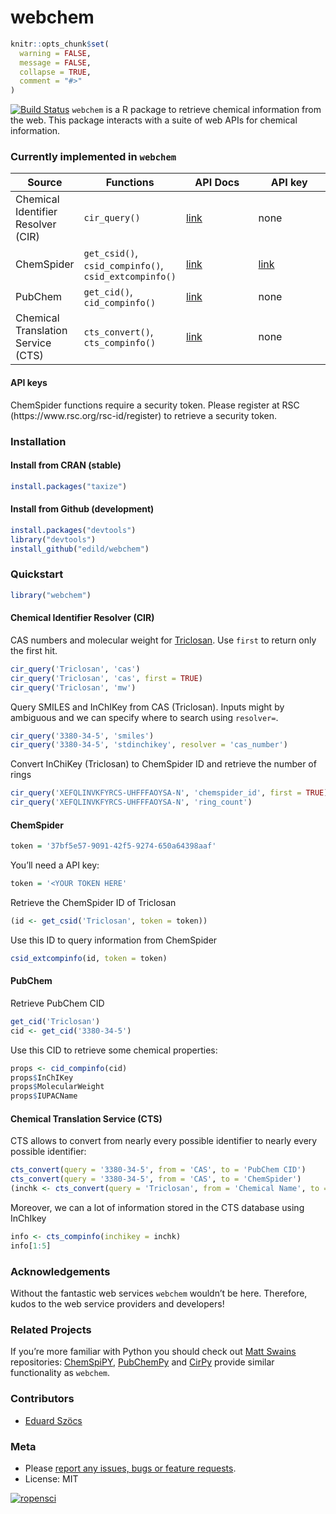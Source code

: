 webchem
=============

```r
knitr::opts_chunk$set(
  warning = FALSE, 
  message = FALSE,
  collapse = TRUE,
  comment = "#>"
)
```
[![Build Status](https://travis-ci.org/ropensci/webchem.png)](https://travis-ci.org/EDiLD/webchem)
`webchem` is a R package to retrieve chemical information from  the web. 
This package interacts with a suite of web APIs for chemical information.


### Currently implemented in `webchem`

Source | Functions | API Docs | API key
------ | --------- | -------- | --------
Chemical Identifier Resolver (CIR) | `cir_query()` | [link](http://cactus.nci.nih.gov/chemical/structure_documentation) | none
ChemSpider | `get_csid()`, `csid_compinfo()`, `csid_extcompinfo()` | [link](http://www.chemspider.com/AboutServices.aspx?) | [link](https://www.rsc.org/rsc-id/register )
PubChem | `get_cid()`, `cid_compinfo()` | [link](https://pubchem.ncbi.nlm.nih.gov/) | none
Chemical Translation Service (CTS) | `cts_convert()`, `cts_compinfo()` | [link](http://cts.fiehnlab.ucdavis.edu/) | none

#### API keys
ChemSpider functions require a security token. 
Please register at RSC (https://www.rsc.org/rsc-id/register) to retrieve a security token.

### Installation
#### Install from CRAN (stable)
```r
install.packages("taxize")
```


#### Install from Github (development)
```r
install.packages("devtools")
library("devtools")
install_github("edild/webchem")
```

### Quickstart

```r
library("webchem")
```

#### Chemical Identifier Resolver (CIR)

CAS numbers and molecular weight for [Triclosan](http://en.wikipedia.org/wiki/Triclosan).
Use `first` to return only the first hit.
```r
cir_query('Triclosan', 'cas')
cir_query('Triclosan', 'cas', first = TRUE)
cir_query('Triclosan', 'mw')
```

Query SMILES and InChIKey from CAS (Triclosan).
Inputs might by ambiguous and we can specify where to search using `resolver=`.
```r
cir_query('3380-34-5', 'smiles')
cir_query('3380-34-5', 'stdinchikey', resolver = 'cas_number')
```

Convert InChiKey (Triclosan) to ChemSpider ID and retrieve the number of rings
```r
cir_query('XEFQLINVKFYRCS-UHFFFAOYSA-N', 'chemspider_id', first = TRUE)
cir_query('XEFQLINVKFYRCS-UHFFFAOYSA-N', 'ring_count')
```


#### ChemSpider
```r
token = '37bf5e57-9091-42f5-9274-650a64398aaf'
```

You'll need a API key:
```r
token = '<YOUR TOKEN HERE'
```

Retrieve the ChemSpider ID of Triclosan
```r
(id <- get_csid('Triclosan', token = token))
```

Use this ID to query information from ChemSpider
```r
csid_extcompinfo(id, token = token)
```


#### PubChem

Retrieve PubChem CID
```r
get_cid('Triclosan')
cid <- get_cid('3380-34-5')
```

Use this CID to retrieve some chemical properties:
```r
props <- cid_compinfo(cid)
props$InChIKey
props$MolecularWeight
props$IUPACName
```


#### Chemical Translation Service (CTS)

CTS allows to convert from nearly every possible identifier to nearly every possible identifier:
```r
cts_convert(query = '3380-34-5', from = 'CAS', to = 'PubChem CID')
cts_convert(query = '3380-34-5', from = 'CAS', to = 'ChemSpider')
(inchk <- cts_convert(query = 'Triclosan', from = 'Chemical Name', to = 'inchikey'))
```


Moreover, we can a lot of information stored in the CTS database using InChIkey
```r
info <- cts_compinfo(inchikey = inchk)
info[1:5]
```




### Acknowledgements
Without the fantastic web services `webchem` wouldn't be here.
Therefore, kudos to the web service providers and developers!

### Related Projects
If you're more familiar with Python you should check out [Matt Swains](https://github.com/mcs07) repositories: [ChemSpiPY](https://github.com/mcs07/ChemSpiPy), [PubChemPy](https://github.com/mcs07/PubChemPy) and [CirPy](https://github.com/mcs07/CIRpy) provide similar functionality as `webchem`.


### Contributors

+ [Eduard Szöcs](https://github.com/EDiLD)

### Meta

* Please [report any issues, bugs or feature requests](https://github.com/edild/webchem/issues).
* License: MIT

[![ropensci](http://ropensci.org/public_images/github_footer.png)](http://ropensci.org)


